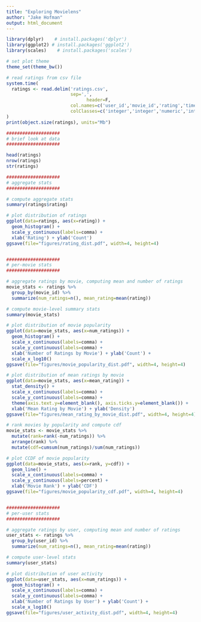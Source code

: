 ```yaml
---
title: "Exploring Movielens"
author: "Jake Hofman"
output: html_document
---
```


```r
library(dplyr)    # install.packages('dplyr')
library(ggplot2) # install.packages('ggplot2')
library(scales)    # install.packages('scales')

# set plot theme
theme_set(theme_bw())

# read ratings from csv file
system.time(
  ratings <- read.delim('ratings.csv',
                        sep=',',
			                  header=F,
                        col.names=c('user_id','movie_id','rating','timestamp'),
                        colClasses=c('integer','integer','numeric','integer'))
)
print(object.size(ratings), units="Mb")

####################
# brief look at data
####################

head(ratings)
nrow(ratings)
str(ratings)

####################
# aggregate stats
####################

# compute aggregate stats
summary(ratings$rating)

# plot distribution of ratings
ggplot(data=ratings, aes(x=rating)) +
  geom_histogram() +
  scale_y_continuous(labels=comma) +
  xlab('Rating') + ylab('Count')
ggsave(file="figures/rating_dist.pdf", width=4, height=4)


####################
# per-movie stats
####################

# aggregate ratings by movie, computing mean and number of ratings
movie_stats <- ratings %>%
  group_by(movie_id) %>%
  summarize(num_ratings=n(), mean_rating=mean(rating))

# compute movie-level summary stats
summary(movie_stats)

# plot distribution of movie popularity
ggplot(data=movie_stats, aes(x=num_ratings)) +
  geom_histogram() +
  scale_x_continuous(labels=comma) +
  scale_y_continuous(labels=comma) +
  xlab('Number of Ratings by Movie') + ylab('Count') +
  scale_x_log10()
ggsave(file="figures/movie_popularity_dist.pdf", width=4, height=4)

# plot distribution of mean ratings by movie
ggplot(data=movie_stats, aes(x=mean_rating)) +
  stat_density() +
  scale_x_continuous(labels=comma) +
  scale_y_continuous(labels=comma) +
  theme(axis.text.y=element_blank(), axis.ticks.y=element_blank()) +
  xlab('Mean Rating by Movie') + ylab('Density')
ggsave(file="figures/mean_rating_by_movie_dist.pdf", width=4, height=4)

# rank movies by popularity and compute cdf
movie_stats <- movie_stats %>%
  mutate(rank=rank(-num_ratings)) %>%
  arrange(rank) %>%
  mutate(cdf=cumsum(num_ratings)/sum(num_ratings))

# plot CCDF of movie popularity
ggplot(data=movie_stats, aes(x=rank, y=cdf)) +
  geom_line() +
  scale_x_continuous(labels=comma) +
  scale_y_continuous(labels=percent) +
  xlab('Movie Rank') + ylab('CDF')
ggsave(file="figures/movie_popularity_cdf.pdf", width=4, height=4)


####################
# per-user stats
####################

# aggregate ratings by user, computing mean and number of ratings
user_stats <- ratings %>%
  group_by(user_id) %>%
  summarize(num_ratings=n(), mean_rating=mean(rating))

# compute user-level stats
summary(user_stats)

# plot distribution of user activity
ggplot(data=user_stats, aes(x=num_ratings)) +
  geom_histogram() +
  scale_x_continuous(labels=comma) +
  scale_y_continuous(labels=comma) +
  xlab('Number of Ratings by User') + ylab('Count') +
  scale_x_log10()
ggsave(file="figures/user_activity_dist.pdf", width=4, height=4)
```